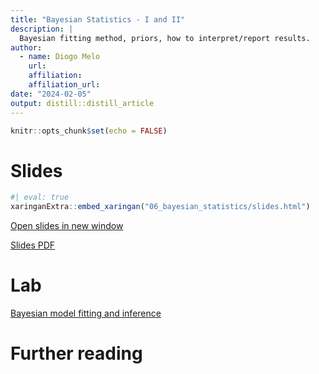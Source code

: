 ```yaml
---
title: "Bayesian Statistics - I and II"
description: |
  Bayesian fitting method, priors, how to interpret/report results.
author:
  - name: Diogo Melo
    url: 
    affiliation: 
    affiliation_url:
date: "2024-02-05"
output: distill::distill_article
---
```


```r
knitr::opts_chunk$set(echo = FALSE)
```

# Slides

```r
#| eval: true
xaringanExtra::embed_xaringan("06_bayesian_statistics/slides.html")
```
[Open slides in new window]("06_bayesian_statistics/slides.html")

[Slides PDF](06_bayesian_statistics/06_bayesian_statistics.pdf)

# Lab

[Bayesian model fitting and inference](06_bayesian_statistics/ModelFittingTutorial.html)

# Further reading







